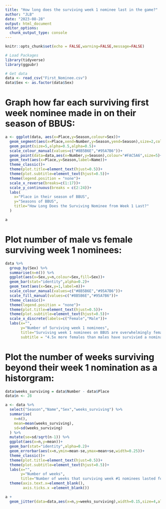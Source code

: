 ```yaml
---
title: "How long does the surviving week 1 nominee last in the game?"
author: "JLB"
date: "2023-08-28"
output: html_document
editor_options: 
  chunk_output_type: console
---
```


<style>
p.caption {
  font-size: 0.6em;
}
</style>

```r
knitr::opts_chunk$set(echo = FALSE,warning=FALSE,message=FALSE)
```

```r
# Load Packages
library(tidyverse)
library(ggpubr)
```

```r
# Get data
data <- read_csv("First_Nominee.csv")
data$Sex <- as.factor(data$Sex)
```

# Graph how far each surviving first week nominee made in on their season of BBUS: 
```r
a <- ggplot(data, aes(x=Place,y=Season,colour=Sex))+
  geom_segment(aes(x=Place,xend=Number,y=Season,yend=Season),size=2,colour="#C7D0D7")+
  geom_point(size=5,alpha=0.5,alpha=0.5)+
  scale_colour_manual(values=c("#8B5B6E","#95A7B6"))+
  geom_point(data=data,aes(x=Number,y=Season),colour="#FAC5A6",size=5)+
  geom_text(aes(x=Place,y=Season,label=Name))+
  theme_classic()+
  theme(plot.title=element_text(hjust=0.5))+
  theme(plot.subtitle=element_text(hjust=0.5))+
  theme(legend.position = "none")+
  scale_x_reverse(breaks=c(1:17))+
  scale_y_continuous(breaks = c(2:24))+
  labs(
    x="Place in their season of BBUS",
    y="Seasons of BBUS",
    title="How Long Does the Surviving Nominee from Week 1 Last?"
  )

a
```

# Plot number of male vs female surviving week 1 nominees:
```r
data %>%
  group_by(Sex) %>%
  summarise(n=n()) %>%
  ggplot(aes(x=Sex,y=n,colour=Sex,fill=Sex))+
  geom_bar(stat="identity",alpha=0.2)+
  geom_text(aes(x=Sex,y=1,label=n))+
  scale_colour_manual(values=c("#8B5B6E","#95A7B6"))+
  scale_fill_manual(values=c("#8B5B6E","#95A7B6"))+
  theme_classic()+
  theme(legend.position = "none")+
  theme(plot.title=element_text(hjust=0.5))+
  theme(plot.subtitle=element_text(hjust=0.5))+
  scale_x_discrete(labels=c("Female","Male"))+
  labs(x="",
       y="Number of Surviving week 1 nominees",
       title="Surviving week 1 nominees on BBUS are overwhelmingly female",
       subtitle = "4.5x more females than males have survivied a nomination in the first week")
```

# Plot the number of weeks surviving beyond their week 1 nomination as a historgram:
```r
data$weeks_surviving = data$Number - data$Place
data$n <- 28

a <- data %>%
  select("Season","Name","Sex","weeks_surviving") %>%
  summarise(
    n=n(),
    mean=mean(weeks_surviving),
    sd=sd(weeks_surviving)
  ) %>% 
  mutate(se=sd/sqrt(n-1)) %>%
  ggplot(aes(x=n,y=mean))+
  geom_bar(stat="identity",alpha=0.2)+
  geom_errorbar(aes(x=n,ymin=mean-se,ymax=mean+se,width=0.25))+
  theme_classic()+
  theme(plot.title=element_text(hjust=0.5))+
  theme(plot.subtitle=element_text(hjust=0.5))+
  labs(x="",
       y="Number of weeks",
       title="Number of weeks that surviving week #1 nominees lasted for")+
  theme(axis.text.x=element_blank(),
        axis.ticks.x =element_blank())

a + 
  geom_jitter(data=data,aes(x=n,y=weeks_surviving),width=0.15,size=4,alpha=0.5,height=0)
```













